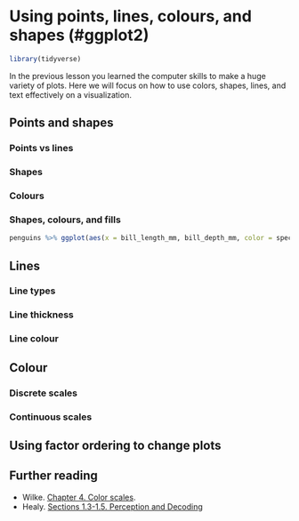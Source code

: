 # Using points, lines, colours, and shapes (#ggplot2)

```r
library(tidyverse)
```

In the previous lesson you learned the computer skills to make a huge variety of plots. Here we will focus on how to use colors, shapes, lines, and text effectively on a visualization.

## Points and shapes

### Points vs lines

### Shapes

### Colours

### Shapes, colours, and fills

```r
penguins %>% ggplot(aes(x = bill_length_mm, bill_depth_mm, color = species, fill = sex, shape = species)) + geom_point()
```



## Lines 

### Line types

### Line thickness

### Line colour

## Colour

### Discrete scales


### Continuous scales

## Using factor ordering to change plots

## Further reading

* Wilke. [Chapter 4. Color scales](https://clauswilke.com/dataviz/color-basics.html).
* Healy. [Sections 1.3-1.5. Perception and Decoding](https://socviz.co/lookatdata.html#perception-and-data-visualization)
